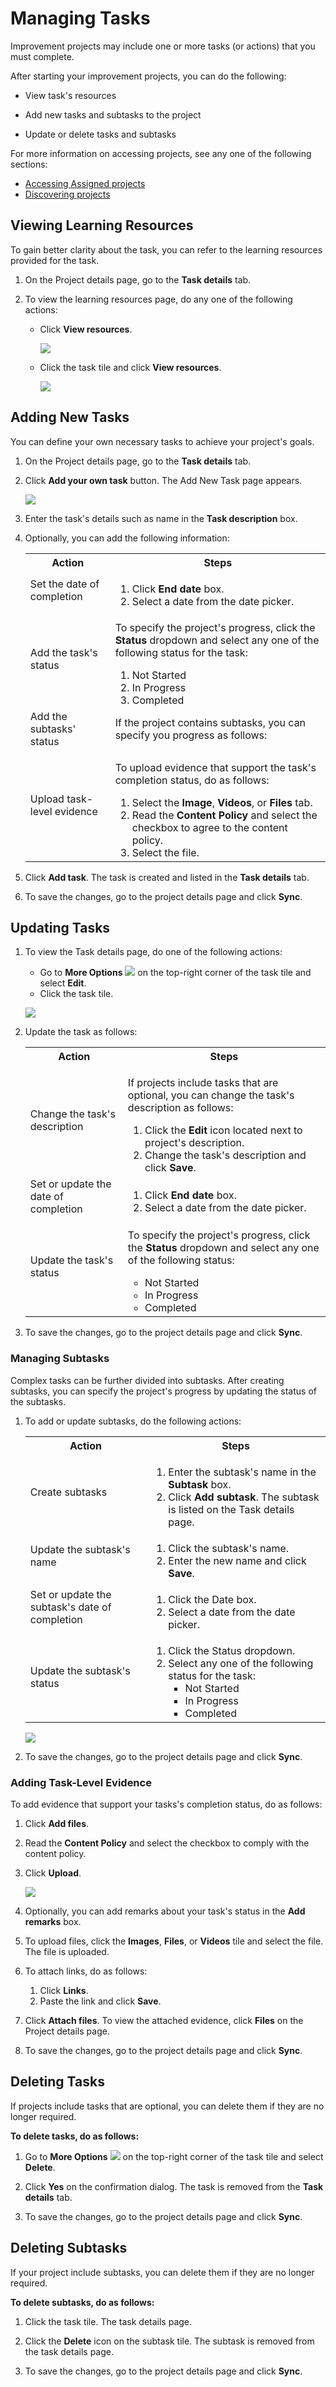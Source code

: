 
# Managing Tasks

Improvement projects may include one or more tasks (or actions) that you must complete.

After starting your improvement projects, you can do the following:

* View task's resources

* Add new tasks and subtasks to the project

* Update or delete tasks and subtasks

<p>
<Admonition type="info">
<p>For more information on accessing projects, see any one of the following sections:</p>
<ul>
<li><a href="assignedprojects">Accessing Assigned projects</a></li>
<li><a href="discoverprojects">Discovering projects</a></li>
</ul>
</Admonition>
</p>

## Viewing Learning Resources

To gain better clarity about the task, you can refer to the learning resources provided for the task.

1. On the Project details page, go to the **Task details** tab.

2. To view the learning resources page, do any one of the following actions:

    * Click **View resources**.

        ![](media/tasktile-viewresources.png)

    * Click the task tile and click **View resources**.

        ![](media/taskdetailspage.png)   
 
## Adding New Tasks

You can define your own necessary tasks to achieve your project's goals.

1. On the Project details page, go to the **Task details** tab.

2. Click **Add your own task** button. The Add New Task page appears.

    ![](media/addtask.png)

3. Enter the task's details such as name in the **Task description** box.

4. Optionally, you can add the following information:

    <table>
    <tr>
    <th>Action</th>
    <th>Steps</th>
    </tr>
    <tr>
    <td>Set the date of completion</td>
    <td><ol><li>Click <b>End date</b> box.</li><li>Select a date from the date picker.</li></ol></td>
    </tr>
    <tr>
    <td>Add the task's status</td>
    <td><p>To specify the project's progress, click the <b>Status</b> dropdown and select any one of the following status for the task:</p><ol><li>Not Started</li><li>In Progress</li><li>Completed</li></ol></td>
    </tr>
    <tr>
    <td>Add the subtasks' status</td>
    <td>If the project contains subtasks, you can specify you progress as follows:</td>
    </tr>
    <tr>
    <td>Upload task-level evidence</td>
    <td><p>To upload evidence that support the task's completion status, do as follows:</p><ol><li>Select the <b>Image</b>, <b>Videos</b>, or <b>Files</b> tab.</li><li>Read the <b>Content Policy</b> and select the checkbox to agree to the content policy.</li><li>Select the file.</li></ol></td>
    </tr>
    </table>

5. Click **Add task**. The task is created and listed in the **Task details** tab.

6. To save the changes, go to the project details page and click <b>Sync</b>.

## Updating Tasks

1. To view the Task details page, do one of the following actions:

    * Go to **More Options** ![](media/moreoptions.png) on the top-right corner of the task tile and select **Edit**.
    * Click the task tile.

    ![](media/taskdetailspage.png)

2. Update the task as follows:

    <table>
    <tr>
    <th>Action</th>
    <th>Steps</th>
    </tr>
    <tr>
    <td>Change the task's description</td>
    <td><p>If projects include tasks that are optional, you can change the task's description as follows:</p><ol><li>Click the <b>Edit</b> icon located next to project's description.</li><li>Change the task's description and click <b>Save</b>.</li></ol></td>
    </tr>
    <tr>
    <td>Set or update the date of completion</td>
    <td><ol><li>Click <b>End date</b> box.</li><li>Select a date from the date picker.</li></ol></td>
    </tr>
    <tr>
    <td>Update the task's status</td>
    <td><p>To specify the project's progress, click the <b>Status</b> dropdown and select any one of the following status:</p><ul><li>Not Started</li><li>In Progress</li><li>Completed</li></ul></td>
    </tr>
    </table>

3. To save the changes, go to the project details page and click <b>Sync</b>.

### Managing Subtasks

Complex tasks can be further divided into subtasks. After creating subtasks, you can specify the project's progress by updating the status of the subtasks.

1. To add or update subtasks, do the following actions:

    <table>
    <tr>
    <th>Action</th>
    <th>Steps</th>
    </tr>
    <tr>
    <td>Create subtasks</td>
    <td><ol><li>Enter the subtask's name in the <b>Subtask</b> box.</li><li>Click <b>Add subtask</b>. The subtask is listed on the Task details page.</li></ol></td>
    </tr>
    <tr>
    <td>Update the subtask's name</td>
    <td><ol><li>Click the subtask's name.</li><li>Enter the new name and click <b>Save</b>.</li></ol></td>
    </tr>
    <tr>
    <td>Set or update the subtask's date of completion</td>
    <td><ol><li>Click the Date box.</li><li>Select a date from the date picker.</li></ol></td>
    </tr>
    <tr>
    <td>Update the subtask's status</td>
    <td><ol><li>Click the Status dropdown.</li><li>Select any one of the following status for the task:<ul><li>Not Started</li><li>In Progress</li><li>Completed</li></ul></li></ol></td>
    </tr>
    </table>

    ![](media/subtasks.png)

2. To save the changes, go to the project details page and click <b>Sync</b>.

### Adding Task-Level Evidence

To add evidence that support your tasks's completion status, do as follows:

1. Click <b>Add files</b>.

2. Read the <b>Content Policy</b> and select the checkbox to comply with the content policy.

3. Click <b>Upload</b>. 

    ![](media/addevidence.png)

4. Optionally, you can add remarks about your task's status in the <b>Add remarks</b> box.

5. To upload files, click the <b>Images</b>, <b>Files</b>, or <b>Videos</b> tile and select the file. The file is uploaded.

6. To attach links, do as follows:

    1. Click **Links**.
    2. Paste the link and click **Save**.

7. Click **Attach files**. To view the attached evidence, click **Files** on the Project details page.

8. To save the changes, go to the project details page and click <b>Sync</b>.

## Deleting Tasks

If projects include tasks that are optional, you can delete them if they are no longer required.

**To delete tasks, do as follows:**

1. Go to **More Options** ![](media/moreoptions.png) on the top-right corner of the task tile and select **Delete**.

2. Click **Yes** on the confirmation dialog. The task is removed from the **Task details** tab.

3. To save the changes, go to the project details page and click <b>Sync</b>.

## Deleting Subtasks

If your project include subtasks, you can delete them if they are no longer required.

**To delete subtasks, do as follows:**

1. Click the task tile. The task details page.

2. Click the **Delete** icon on the subtask tile. The subtask is removed from the task details page.

3. To save the changes, go to the project details page and click <b>Sync</b>.